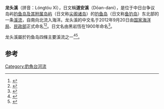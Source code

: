 {{Geobox|河流
<!-- *** 标题 *** -->
| name = 龙头溪（道安溪）
| native_name = <!--外来词用拉丁文标示-->
| other_name = <!--别名-->
| category = 
<!-- *** 名称 **** --> 
| etymology = <!--名称来源-->
| nickname = <!--昵称-->
<!-- *** 图片 *** -->
| image = Diaoyu_Island_Geo.png
| image_caption = 龙头溪（道安溪）在钓鱼岛的位置
| image_size = 
<!-- *** 国家 *** -->
| country = {{JPN}}<br>{{ROC}}<br>{{PRC}}（有争议）
| state = <!--州-->
| region = 钓鱼岛<!--地区-->
| district = <!--区-->
| municipality = 
<!-- *** 归属、发源地、支流等 *** -->
| parent = <!--归属-->
| tributary_left = <!--左支流-->
| tributary_right = <!--右支流-->
| distributary = <!--分流-->
| city = <!--流经城市-->
| landmark = <!--地标-->
<!-- *** 位置 *** -->
<!-- *** 源头地理数据 *** -->
| source = <!--源头-->
| source_location = | source_region = | source_country =
| source_elevation = 
| source_lat_d = | source_lat_m = | source_lat_s = | source_lat_NS = 
| source_long_d = | source_long_m = | source_long_s = | source_long_EW = 
| source1 = 
| source1_location = | source1_region = | source1_country =
| source1_elevation = 
| source1_lat_d = | source1_lat_m = | source1_lat_s = | source1_lat_NS =
| source1_long_d = | source1_long_m = | source1_long_s = | source1_long_EW =
| source_confluence = 
| source_confluence_location = | source_confluence_region = | source_confluence_country =
| source_confluence_elevation = 
| source_confluence_lat_d = | source_confluence_lat_m = | source_confluence_lat_s = | source_confluence_lat_NS =
| source_confluence_long_d = | source_confluence_long_m = | source_confluence_long_s = | source_confluence_long_EW = 
<!-- *** 河口地理数据 *** -->
| mouth = <!--河口-->
| mouth_location = | mouth_region = | mouth_country =
| mouth_elevation = 
| mouth_lat_d = | mouth_lat_m = | mouth_lat_s = | mouth_lat_NS = 
| mouth_long_d = | mouth_long_m = | mouth_long_s = | mouth_long_EW = 
<!-- *** 数据 *** -->
| length =  <!--长度-默认单位公里-->
| width =  <!--宽度-默认单位公里-->
| depth =  <!--深度-默认单位米-->
| volume = 
| watershed =  <!--流域面积-默认单位平方公里-->
| discharge =  <!--流量-默认单位立方每秒-->
| discharge_max =  <!--最大流量-默认单位立方每秒-->
| discharge_min =  <!--最小流量-默认单位立方每秒-->
<!-- *** 自由字段 *** -->
| free = | free_type = 
<!-- *** 地图 *** -->
| map =
| map_caption = 
| map_background = 
| map_locator =
| map_locator_x =
| map_locator_y = 
<!-- *** 网站 *** --> 
| website =
| commons =
<!-- *** 脚注 *** -->
| footnotes =
}}
'''龙头溪'''（拼音：Lóngtóu Xī），日文稱'''道安溪'''（Dōan-dani），是位于中日台争议岛屿[[钓鱼岛及其附属岛屿|钓鱼岛及其附属岛屿]]（日文称[[尖阁诸岛|尖阁诸岛]]）的[[钓鱼岛|钓鱼岛]]（日文称[[鱼钓岛|鱼钓岛]]）东北部的一条[[溪流|溪流]]，自南向北流入海洋。龙头溪的中文名于2012年9月20日由[[国家海洋局|国家海洋局]]、[[民政部|民政部]]正式命名<ref>{{Cite web |url= http://politics.people.com.cn/n/2012/0921/c1001-19076819.html |title= 海洋局、民政部公布我国钓鱼岛海域部分地理实体标准名称 |date= 2012年9月21日 |publisher= 《[[人民网|人民网]]》 |language= 中文 |accessdate= 2012年9月21日 |quote=  |archive-date= 2012年11月13日 |archive-url= https://web.archive.org/web/20121113053836/http://politics.people.com.cn/n/2012/0921/c1001-19076819.html |dead-url= no }}</ref><ref>{{Cite book|title=中国海洋发展报告 2013|last=国家海洋局海洋发展战略研究所课题组编著|first=|publisher=北京：海洋出版社|year=2013.05|isbn=978-7-5027-8535-2|location=|pages=316-317}}</ref>。日文名由黑岩恆在1900年命名<ref>{{Cite web |url=http://www.tanaka-kunitaka.net/senkaku/chigakuzasshi/ |title=地学雑誌 |access-date=2013-09-26 |archive-url=https://web.archive.org/web/20130927025841/http://www.tanaka-kunitaka.net/senkaku/chigakuzasshi/ |archive-date=2013-09-27 |dead-url=yes }}</ref>。

龙头溪屬於钓鱼岛四條主要溪流之一<ref>{{cite book|title=釣魚島—歷史的真相與故事: 歷史的真相與故事|author=韓結根|publisher=香港中和出版有限公司|date=2014-06-11|isbn= 9789888284092}}</ref><ref>{{Cite book|title=中国钓鱼岛地名册|last=国家海洋局编|first=|publisher=北京：海洋出版社|year=2012.11|isbn=978-7-5027-8442-3|location=|pages=5-8}}</ref>。

== 参考 ==
{{Reflist}}

{{钓鱼岛及其附属岛屿}}

[[Category:釣魚台河流|Category:釣魚台河流]]